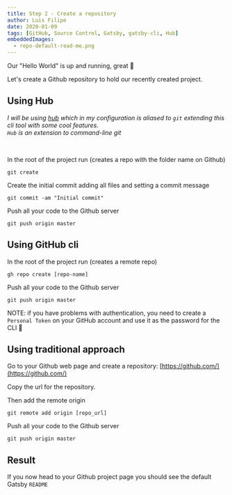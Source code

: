 ```yaml
---
title: Step 2 - Create a repository
author: Luis Filipe
date: 2020-01-09
tags: [GitHub, Source Control, Gatsby, gatsby-cli, Hub]
embeddedImages:
  - repo-default-read-me.png
---
```


Our "Hello World" is up and running, great 🎉

Let's create a Github repository to hold our recently created project.

## Using Hub

_I will be using [hub](https://hub.github.com/) which in my configuration is aliased to `git` extending this cli tool with some cool features.   
`Hub` is an extension to command-line git_  

<br />

In the root of the project run (creates a repo with the folder name on Github)
```shell
git create
```

Create the initial commit adding all files and setting a commit message
```shell
git commit -am "Initial commit"
```

Push all your code to the Github server
```shell
git push origin master
```

## Using GitHub cli

In the root of the project run (creates a remote repo)
```shell
gh repo create [repo-name]
```

Push all your code to the Github server
```shell
git push origin master
```

NOTE: if you have problems with authentication, you need to create a `Personal Token` on your GitHub account and use it as the password for the CLI 🙂


## Using traditional approach

Go to your Github web page and create a repository: [https://github.com/](https://github.com/)

Copy the url for the repository.

Then add the remote origin
```shell
git remote add origin [repo_url]
```

Push all your code to the Github server
```shell
git push origin master
```

## Result

If you now head to your Github project page you should see the default Gatsby `README`

<EmbeddedImage src={props.embedded.image1} />

 



